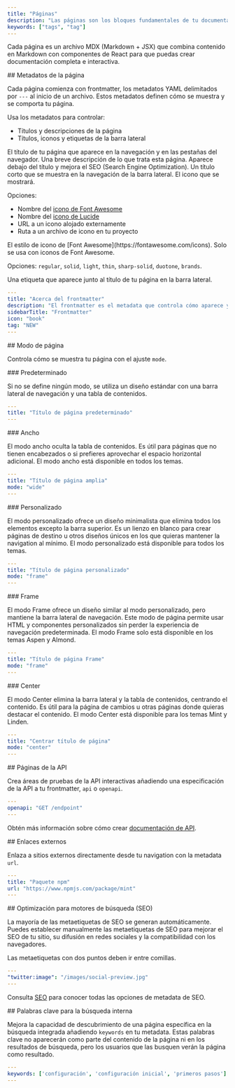 ```yaml
---
title: "Páginas"
description: "Las páginas son los bloques fundamentales de tu documentación"
keywords: ["tags", "tag"]
---
```


Cada página es un archivo MDX (Markdown + JSX) que combina contenido en Markdown con componentes de React para que puedas crear documentación completa e interactiva.

<div id="page-metadata">
  ## Metadatos de la página
</div>

Cada página comienza con frontmatter, los metadatos YAML delimitados por `---` al inicio de un archivo. Estos metadatos definen cómo se muestra y se comporta tu página.

Usa los metadatos para controlar:

* Títulos y descripciones de la página
* Títulos, iconos y etiquetas de la barra lateral

<ResponseField name="title" type="string" required>
  El título de tu página que aparece en la navegación y en las pestañas del navegador.
</ResponseField>

<ResponseField name="description" type="string">
  Una breve descripción de lo que trata esta página. Aparece debajo del título y mejora el SEO (Search Engine Optimization).
</ResponseField>

<ResponseField name="sidebarTitle" type="string">
  Un título corto que se muestra en la navegación de la barra lateral.
</ResponseField>

<ResponseField name="icon" type="string">
  El icono que se mostrará.

  Opciones:

  * Nombre del [icono de Font Awesome](https://fontawesome.com/icons)
  * Nombre del [icono de Lucide](https://lucide.dev/icons)
  * URL a un icono alojado externamente
  * Ruta a un archivo de icono en tu proyecto
</ResponseField>

<ResponseField name="iconType" type="string">
  El estilo de icono de [Font Awesome](https://fontawesome.com/icons). Solo se usa con iconos de Font Awesome.

  Opciones: `regular`, `solid`, `light`, `thin`, `sharp-solid`, `duotone`, `brands`.
</ResponseField>

<ResponseField name="tag" type="string">
  Una etiqueta que aparece junto al título de tu página en la barra lateral.
</ResponseField>

```yaml Example YAML frontmatter wrap
---
title: "Acerca del frontmatter"
description: "El frontmatter es el metadata que controla cómo aparece y se comporta tu página"
sidebarTitle: "Frontmatter"
icon: "book"
tag: "NEW"
---
```

<div id="page-mode">
  ## Modo de página
</div>

Controla cómo se muestra tu página con el ajuste `mode`.

<div id="default">
  ### Predeterminado
</div>

Si no se define ningún modo, se utiliza un diseño estándar con una barra lateral de navegación y una tabla de contenidos.

```yaml
---
title: "Título de página predeterminado"
---
```

<div id="wide">
  ### Ancho
</div>

El modo ancho oculta la tabla de contenidos. Es útil para páginas que no tienen encabezados o si prefieres aprovechar el espacio horizontal adicional. El modo ancho está disponible en todos los temas.

```yaml
---
title: "Título de página amplia"
mode: "wide"
---
```

<div id="custom">
  ### Personalizado
</div>

El modo personalizado ofrece un diseño minimalista que elimina todos los elementos excepto la barra superior. Es un lienzo en blanco para crear páginas de destino u otros diseños únicos en los que quieras mantener la navigation al mínimo. El modo personalizado está disponible para todos los temas.

```yaml
---
title: "Título de página personalizado"
mode: "frame"
---
```

<div id="frame">
  ### Frame
</div>

El modo Frame ofrece un diseño similar al modo personalizado, pero mantiene la barra lateral de navegación. Este modo de página permite usar HTML y componentes personalizados sin perder la experiencia de navegación predeterminada. El modo Frame solo está disponible en los temas Aspen y Almond.

```yaml
---
title: "Título de página Frame"
mode: "frame"
---
```

<div id="center">
  ### Center
</div>

El modo Center elimina la barra lateral y la tabla de contenidos, centrando el contenido. Es útil para la página de cambios u otras páginas donde quieras destacar el contenido. El modo Center está disponible para los temas Mint y Linden.

```yaml
---
title: "Centrar título de página"
mode: "center"
---
```

<div id="api-pages">
  ## Páginas de la API
</div>

Crea áreas de pruebas de la API interactivas añadiendo una especificación de la API a tu frontmatter, `api` o `openapi`.

```yaml
---
openapi: "GET /endpoint"
---
```

Obtén más información sobre cómo crear [documentación de API](/es/api-playground/overview).

<div id="external-links">
  ## Enlaces externos
</div>

Enlaza a sitios externos directamente desde tu navigation con la metadata `url`.

```yaml
---
title: "Paquete npm"
url: "https://www.npmjs.com/package/mint"
---
```

<div id="search-engine-optimization">
  ## Optimización para motores de búsqueda (SEO)
</div>

La mayoría de las metaetiquetas de SEO se generan automáticamente. Puedes establecer manualmente las metaetiquetas de SEO para mejorar el SEO de tu sitio, su difusión en redes sociales y la compatibilidad con los navegadores.

<Note>
  Las metaetiquetas con dos puntos deben ir entre comillas.
</Note>

```yaml
---
"twitter:image": "/images/social-preview.jpg"
---
```

Consulta [SEO](/es/optimize/seo) para conocer todas las opciones de metadata de SEO.

<div id="internal-search-keywords">
  ## Palabras clave para la búsqueda interna
</div>

Mejora la capacidad de descubrimiento de una página específica en la búsqueda integrada añadiendo `keywords` en tu metadata. Estas palabras clave no aparecerán como parte del contenido de la página ni en los resultados de búsqueda, pero los usuarios que las busquen verán la página como resultado.

```yaml
---
keywords: ['configuración', 'configuración inicial', 'primeros pasos']
---
```
